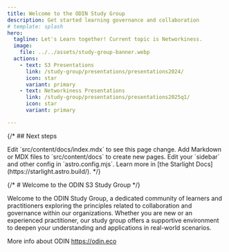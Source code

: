 ```yaml
---
title: Welcome to the ODIN Study Group
description: Get started learning governance and collaboration
# template: splash
hero:
  tagline: Let's Learn together! Current topic is Networkiness.
  image:
    file: ../../assets/study-group-banner.webp
  actions:
    - text: S3 Presentations
      link: /study-group/presentations/presentations2024/
      icon: star
      variant: primary
    - text: Networkiness Presentations
      link: /study-group/presentations/presentations2025q1/
      icon: star
      variant: primary

---
```



{/* ## Next steps

<CardGrid stagger>
	<Card title="Update content" icon="pencil">
		Edit `src/content/docs/index.mdx` to see this page change.
	</Card>
	<Card title="Add new content" icon="add-document">
		Add Markdown or MDX files to `src/content/docs` to create new pages.
	</Card>
	<Card title="Configure your site" icon="setting">
		Edit your `sidebar` and other config in `astro.config.mjs`.
	</Card>
	<Card title="Read the docs" icon="open-book">
		Learn more in [the Starlight Docs](https://starlight.astro.build/).
	</Card>
</CardGrid> */}

{/* # Welcome to the ODIN S3 Study Group */}

Welcome to the ODIN Study Group, a dedicated community of learners and practitioners exploring the principles related to collaboration and governance within our organizations. Whether you are new or an experienced practitioner, our study group offers a supportive environment to deepen your understanding and applications in real-world scenarios.


More info about ODIN https://odin.eco








